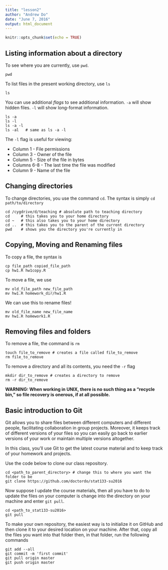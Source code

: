 ---
title: "lesson2"
author: "Andrew Do"
date: "June 7, 2016"
output: html_document
---

```{r setup, include=FALSE}
knitr::opts_chunk$set(echo = TRUE)
```

## Listing information about a directory
To see where you are currently, use `pwd`.
```
pwd
```
To list files in the present working directory, use `ls`
```
ls
```
You can use additional _flags_ to see additional information. `-a` will show hidden files. `-l` will show long-format information.
```
ls -a
ls -l
ls -a -l
ls -al   # same as ls -a -l
```
The `-l` flag is useful for viewing:

* Column 1 - File permissions
* Column 3 - Owner of the file
* Column 5 - Size of the file in bytes
* Columns 6-8 - The last time the file was modified
* Column 9 - Name of the file

## Changing directories
To change directories, you use the command `cd`. The syntax is simply `cd path/to/directory`

```
cd /cygdrive/d/teaching # absolute path to teaching directory
cd     # this takes you to your home directory
cd ~   # this also takes you to your home directory
cd ..  # this takes you to the parent of the current directory
pwd    # shows you the directory you're currently in
```

## Copying, Moving and Renaming files
To copy a file, the syntax is
```
cp file_path copied_file_path
cp hw1.R hw1copy.R
```
To move a file, we use
```
mv old_file_path new_file_path
mv hw1.R homework_dir/hw1.R
```
We can use this to rename files!
```
mv old_file_name new_file_name
mv hw1.R homework1.R
```

## Removing files and folders
To remove a file, the command is `rm`
```
touch file_to_remove # creates a file called file_to_remove
rm file_to_remove
```
To remove a directory and all its contents, you need the `-r` flag
```
mkdir dir_to_remove # creates a directory to remove
rm -r dir_to_remove
```
__WARNING: When working in UNIX, there is no such thing as a "recycle bin," so file recovery is onerous, if at all possible.__

## Basic introduction to Git
Git allows you to share files between different computers and different people, facilitating collaboration in group projects.  Moreover, it keeps track of different versions of your files so you can easily go back to earlier versions of your work or maintain multiple versions altogether.

In this class, you'll use Git to get the latest course material and to keep track of your homework and projects.

Use the code below to clone our class repository.

```
cd <path_to_parent_directory> # change this to where you want the folder to be
git clone https://github.com/doctordo/stat133-su2016
```

Now suppose I update the course materials, then all you have to do to update the files on your computer is change into the directory on your machine and enter `git pull`.
```
cd <path_to_stat133-su2016>
git pull
```

To make your own repository, the easiest way is to initialize it on GitHub and then clone it to your desired location on your machine.  After that, copy all the files you want into that folder then, in that folder, run the following commands

```
git add --all
git commit -m 'first commit'
git pull origin master
git push origin master
```
